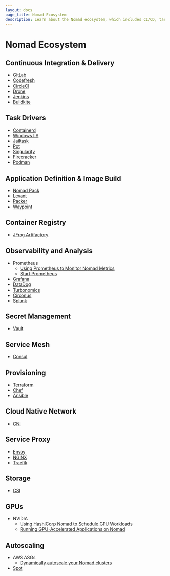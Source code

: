 ```yaml
---
layout: docs
page_title: Nomad Ecosystem
description: Learn about the Nomad ecosystem, which includes CI/CD, task drivers, service mesh, service proxy, secrets management, observability, autoscaling, storage, provisioning, GPUs, and cloud native support.
---
```


# Nomad Ecosystem

## Continuous Integration & Delivery

- [GitLab](https://www.hashicorp.com/resources/nomad-ci-cd-developer-workflows-and-integrations)
- [Codefresh](https://codefresh.io/docs/docs/yaml-examples/examples/nomad/)
- [CircleCI](https://circleci.com/docs/server/operator/introduction-to-nomad-cluster-operation)
- [Drone](https://docs.drone.io/runner/nomad/overview/)
- [Jenkins](https://plugins.jenkins.io/nomad/)
- [Buildkite](https://buildkite.com/works-with/hashicorp)

## Task Drivers

- [Containerd](/nomad/plugins/drivers/community/containerd)
- [Windows IIS](https://github.com/Roblox/nomad-driver-iis)
- [Jailtask](/nomad/plugins/drivers/community/jail-task-driver)
- [Pot](https://github.com/trivago/nomad-pot-driver)
- [Singularity](/nomad/plugins/drivers/community/singularity)
- [Firecracker](/nomad/plugins/drivers/community/firecracker-task-driver)
- [Podman](/nomad/plugins/drivers/podman)

## Application Definition & Image Build

- [Nomad Pack](https://github.com/hashicorp/nomad-pack)
- [Levant](https://github.com/hashicorp/levant)
- [Packer](https://www.packer.io/)
- [Waypoint](/waypoint/tutorials/get-started-nomad)

## Container Registry

- [JFrog Artifactory](https://jfrog.com/blog/cluster-management-made-simple-with-jfrog-artifactory-and-hashicorp-nomad/)

## Observability and Analysis

- Prometheus
  - [Using Prometheus to Monitor Nomad Metrics](/nomad/tutorials/manage-clusters/prometheus-metrics)
  - [Start Prometheus](/nomad/tutorials/nomad-1-0/dynamic-application-sizing#start-prometheus)
- [Grafana](https://www.metricfire.com/blog/monitoring-hashicorp-nomad-with-prometheus-and-grafana/)
- [DataDog](https://docs.datadoghq.com/integrations/nomad/)
- [Turbonomics](https://www.youtube.com/watch?v=lwtIaPpdDsc)
- [Circonus](/nomad/tools/autoscaling/agent/telemetry#circonus)
- [Splunk](https://www.kmruddy.com/2020/deploying-splunk-enterprise-with-nomad/)

## Secret Management

- [Vault](/nomad/docs/integrations/vault)

## Service Mesh

- [Consul](/nomad/docs/networking/consul/service-mesh)

## Provisioning

- [Terraform](https://registry.terraform.io/providers/hashicorp/nomad/latest/docs)
- [Chef](https://github.com/nathwill/chef-nomad)
- [Ansible](https://github.com/ansible-community/ansible-nomad)

## Cloud Native Network

- [CNI](https://www.cni.dev/)

## Service Proxy

- [Envoy](/nomad/docs/networking/consul)
- [NGINX](/nomad/tutorials/load-balancing/load-balancing-nginx)
- [Traefik](/nomad/tutorials/load-balancing/load-balancing-traefik)

## Storage

- [CSI](/nomad/docs/architecture/storage/csi)

## GPUs

- NVIDIA
  - [Using HashiCorp Nomad to Schedule GPU Workloads](https://developer.nvidia.com/blog/hashicorp-nomad-gpu-scheduling/)
  - [Running GPU-Accelerated Applications on Nomad](https://www.hashicorp.com/resources/running-gpu-accelerated-applications-on-nomad)

## Autoscaling

- AWS ASGs
  - [Dynamically autoscale your Nomad clusters](https://www.hashicorp.com/blog/cluster-scaling-with-the-hashicorp-nomad-autoscaler)
- [Spot](https://docs.spot.io/container-management/nomad/nomad-integration-with-elastigroup/)

